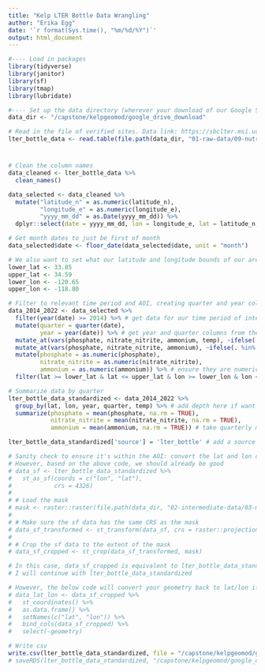 ```yaml
---
title: "Kelp LTER Bottle Data Wrangling"
author: "Erika Egg"
date: '`r format(Sys.time(), "%m/%d/%Y")`'
output: html_document
---
```


```r
#---- Load in packages
library(tidyverse)
library(janitor)
library(sf)
library(tmap)
library(lubridate)

#---- Set up the data directory (wherever your download of our Google Shared Drive lives)
data_dir <- "/capstone/kelpgeomod/google_drive_download"
```

```r
# Read in the file of verified sites. Data link: https://sbclter.msi.ucsb.edu/data/catalog/package/?package=knb-lter-sbc.10
lter_bottle_data <- read.table(file.path(data_dir, "01-raw-data/09-nutrients-various-raw/03-nutrients-lter-bottle-raw/LTER_monthly_bottledata_20220930.txt"), sep = ";", header = TRUE)
```

#
```r
# Clean the column names 
data_cleaned <- lter_bottle_data %>% 
  clean_names()

data_selected <- data_cleaned %>%
  mutate("latitude_n" = as.numeric(latitude_n),
         "longitude_e" = as.numeric(longitude_e),
         "yyyy_mm_dd" = as.Date(yyyy_mm_dd)) %>%
  dplyr::select(date = yyyy_mm_dd, lon = longitude_e, lat = latitude_n, depth = target_depth_m, phosphate = po4_umol_l, nitrate_nitrite = no2_no3_umol_l, ammonium = ammonia_umol_l, temp = ta_pco2_temperature_deg_c)

# Get month dates to just be first of month
data_selected$date <- floor_date(data_selected$date, unit = "month")

# We also want to set what our latitude and longitude bounds of our area of interest are.
lower_lat <- 33.85
upper_lat <- 34.59
lower_lon <- -120.65
upper_lon <- -118.80

# Filter to relevant time period and AOI, creating quarter and year columns and standardizing missing values
data_2014_2022 <- data_selected %>%
  filter(year(date) >= 2014) %>% # get data for our time period of interest
  mutate(quarter = quarter(date),
         year = year(date)) %>% # get year and quarter columns from the date
  mutate_at(vars(phosphate, nitrate_nitrite, ammonium, temp), ~ifelse(. %in% "99999", NA, .)) %>% # change 99999 missing value code to NA
  mutate_at(vars(phosphate, nitrate_nitrite, ammonium), ~ifelse(. %in% "BDL", 0, .)) %>% # change BDL missing value code to 0
  mutate(phosphate = as.numeric(phosphate),
         nitrate_nitrite = as.numeric(nitrate_nitrite),
         ammonium = as.numeric(ammonium)) %>% # ensure they are numeric for later means
  filter(lat >= lower_lat & lat <= upper_lat & lon >= lower_lon & lon <= upper_lon) # filter to our area of interest

# Summarize data by quarter
lter_bottle_data_standardized <- data_2014_2022 %>%
  group_by(lat, lon, year, quarter, temp) %>% # add depth here if want to keep depth as a dividing factor
  summarize(phosphate = mean(phosphate, na.rm = TRUE),
            nitrate_nitrite = mean(nitrate_nitrite, na.rm = TRUE),
            ammonium = mean(ammonium, na.rm = TRUE)) # take quarterly means of monthly data

lter_bottle_data_standardized['source'] = 'lter_bottle' # add a source column for tracking when combining with other nutrient data
```


```r
# Sanity check to ensure it's within the AOI: convert the lat and lon columns to point geometry in order to mask the data
# However, based on the above code, we should already be good
# data_sf <- lter_bottle_data_standardized %>% 
#   st_as_sf(coords = c("lon", "lat"), 
#            crs = 4326) 
# 
# # Load the mask
# mask <- raster::raster(file.path(data_dir, "02-intermediate-data/03-mask-intermediate/main-mask.tif"))
# 
# # Make sure the sf data has the same CRS as the mask
# data_sf_transformed <- st_transform(data_sf, crs = raster::projection(mask))
# 
# # Crop the sf data to the extent of the mask
# data_sf_cropped <- st_crop(data_sf_transformed, mask)

# In this case, data_sf_cropped is equivalent to lter_bottle_data_standardized, except has a geometry column instead of lat/lon
# I will continue with lter_bottle_data_standardized

# However, the below code will convert your geometry back to lat/lon if you run this code and determine your data changes with it
# data_lat_lon <- data_sf_cropped %>%
#   st_coordinates() %>%
#   as.data.frame() %>%
#   setNames(c("lat", "lon")) %>%
#   bind_cols(data_sf_cropped) %>%
#   select(-geometry)

# Write csv
write.csv(lter_bottle_data_standardized, file = "/capstone/kelpgeomod/google_drive_download/02-intermediate-data/09-nutrients-intermediate/unjoined/lter-bottle.csv")
# saveRDS(lter_bottle_data_standardized, "/capstone/kelpgeomod/google_drive_download/02-intermediate-data/09-nutrients-intermediate/unjoined/lter-bottle.csv") # if an RDS version is desired
```

